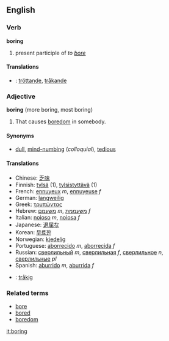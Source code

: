 ==English==
===Verb===
'''boring'''

# present participle of ''to [[bore]]''
====Translations====
*{{sv}}: [[tröttande]], [[tråkande]]

===Adjective===
'''boring''' (more boring, most boring)

#That causes [[boredom]] in somebody.

====Synonyms====
*[[dull]], [[mind-numbing]] (''colloquial''), [[tedious]]

====Translations====
*Chinese: [[乏味]]
*Finnish: [[tylsä]] (1), [[tylsistyttävä]] (1)
*French: [[ennuyeux]] ''m'', [[ennuyeuse]] ''f''
*German: [[langweilig]]
*Greek: [[τρυπώντας]]<!-- please check -->
*Hebrew: [[משעמם]] ''m'', [[משעממת]] ''f''
*Italian: [[noioso]] ''m'', [[noiosa]] ''f''
*Japanese: [[退屈]]な
*Korean: [[무료한]]
*Norwegian: [[kjedelig]]
*Portuguese: [[aborrecido]] ''m'', [[aborrecida]] ''f''
*Russian: [[сверлильный]] ''m'', [[сверлильная]] ''f'', [[сверлильное]] ''n'', [[сверлильные]] ''pl''
*Spanish: [[aburrido]] ''m'', [[aburrida]] ''f''
*{{sv}}: [[tråkig]]


===Related terms===
*[[bore]]
*[[bored]]
*[[boredom]]

[[it:boring]]
